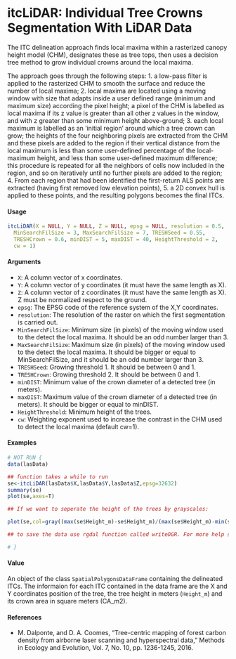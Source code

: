 itcLiDAR: Individual Tree Crowns Segmentation With LiDAR Data
=================================================================
The ITC delineation approach finds local maxima within a rasterized canopy height model (CHM), designates 
these as tree tops, then uses a decision tree method to grow individual crowns around the local maxima. 

The approach goes through the following steps: 
1. a low-pass filter is applied to the rasterized CHM to smooth the surface and reduce the number of local maxima; 
2. local maxima are located using a moving window with size that adapts inside a user defined range (minimum and maximum size) according the pixel height; a pixel of the CHM is labelled as local maxima if its z value is greater than all other z values in the window, and with z greater than some minimum height above-ground; 
3. each local maximum is labelled as an 'initial region' around which a tree crown can grow; the heights of the four neighboring pixels are extracted from the CHM and these pixels are added to the region if their vertical distance from the local maximum is less than some user-defined percentage of the local-maximum height, and less than some user-defined maximum difference; this procedure is repeated for all the neighbors of cells now included in the region, and so on iteratively until no further pixels are added to the region; 
4. From each region that had been identified the first-return ALS points are extracted (having first removed low elevation points), 
5. a 2D convex hull is applied to these points, and the resulting polygons becomes the final ITCs.

#### Usage
```r
itcLiDAR(X = NULL, Y = NULL, Z = NULL, epsg = NULL, resolution = 0.5,
  MinSearchFilSize = 3, MaxSearchFilSize = 7, TRESHSeed = 0.55,
  TRESHCrown = 0.6, minDIST = 5, maxDIST = 40, HeightThreshold = 2,
  cw = 1)
```
#### Arguments

* ``X``: A column vector of x coordinates.
* ``Y``: A column vector of y coordinates (it must have the same length as X).
* ``Z``: A column vector of z coordinates (it must have the same length as X). Z must be normalized respect to the ground.
* ``epsg``: The EPSG code of the reference system of the X,Y coordinates.
* ``resolution``: The resolution of the raster on which the first segmentation is carried out.
* ``MinSearchFilSize``: Minimum size (in pixels) of the moving window used to the detect the local maxima. It should be an odd number larger than 3.
* ``MaxSearchFilSize``: Maximum size (in pixels) of the moving window used to the detect the local maxima. It should be bigger or equal to MinSearchFilSize, and it should be an odd number larger than 3.
* ``TRESHSeed``: Growing threshold 1. It should be between 0 and 1.
* ``TRESHCrown``: Growing threshold 2. It should be between 0 and 1.
* ``minDIST``: Minimum value of the crown diameter of a detected tree (in meters).
* ``maxDIST``: Maximum value of the crown diameter of a detected tree (in meters). It should be bigger or equal to minDIST.
* ``HeightThreshold``: Minimum height of the trees.
* ``cw``: Weighting exponent used to increase the contrast in the CHM used to detect the local maxima (default cw=1).


#### Examples
```r
# NOT RUN {
data(lasData)

## function takes a while to run
se<-itcLiDAR(lasData$X,lasData$Y,lasData$Z,epsg=32632)
summary(se)
plot(se,axes=T)
```
```r
## If we want to seperate the height of the trees by grayscales:

plot(se,col=gray((max(se$Height_m)-se$Height_m)/(max(se$Height_m)-min(se$Height_m))),axes=T)

## to save the data use rgdal function called writeOGR. For more help see rgdal package.

# }
```

#### Value
An object of the class ``SpatialPolygonsDataFrame`` containing the delineated ITCs. 
The informaion for each ITC contained in the data frame are the X and Y coordinates position of the 
tree, the tree height in meters (``Height_m``) and its crown area in square meters (CA_m2).

#### References
* M. Dalponte, and D. A. Coomes, "Tree-centric mapping of forest carbon density from airborne laser scanning and hyperspectral data," Methods in Ecology and Evolution, Vol. 7, No. 10, pp. 1236-1245, 2016.
